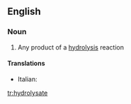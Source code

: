 ==English==

===Noun===
{{en-noun}}

#{{chemistry}} Any product of a [[hydrolysis]] reaction

====Translations====
{{top}}
* Italian: {{t-|it|idrolizzato|m}}
{{mid}}

{{bottom}}

[[tr:hydrolysate]]